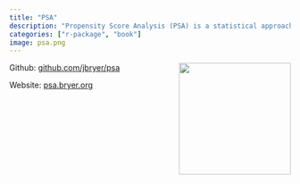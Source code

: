 ```yaml
---
title: "PSA"
description: "Propensity Score Analysis (PSA) is a statistical approach for estimating causal effects from observational studies. This project includes materials from workshops taught, an Shiny application for conducting PSA, and an early draft of a PSA book."
categories: ["r-package", "book"]
image: psa.png
---
```


<a href='https://github.com/jbryer/psa'><img src='psa.png' align="right" width="200" /></a> 

Github: [github.com/jbryer/psa](https://github.com/jbryer/psa)

Website: [psa.bryer.org](https://psa.bryer.org)
